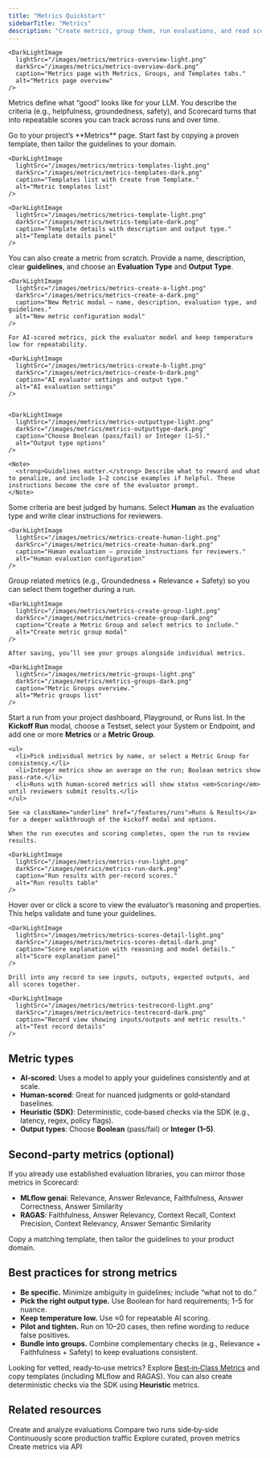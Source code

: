 ```yaml
---
title: "Metrics Quickstart"
sidebarTitle: "Metrics"
description: "Create metrics, group them, run evaluations, and read scores."
---
```



    <DarkLightImage
      lightSrc="/images/metrics/metrics-overview-light.png"
      darkSrc="/images/metrics/metrics-overview-dark.png"
      caption="Metrics page with Metrics, Groups, and Templates tabs."
      alt="Metrics page overview"
    />

Metrics define what “good” looks like for your LLM. You describe the criteria (e.g., helpfulness, groundedness, safety), and Scorecard turns that into repeatable scores you can track across runs and over time.

<Steps>
  <Step title="Open Metrics and explore templates">
    Go to your project’s **Metrics** page. Start fast by copying a proven template, then tailor the guidelines to your domain.

    <DarkLightImage
      lightSrc="/images/metrics/metrics-templates-light.png"
      darkSrc="/images/metrics/metrics-templates-dark.png"
      caption="Templates list with Create from Template."
      alt="Metric templates list"
    />

    <DarkLightImage
      lightSrc="/images/metrics/metrics-template-light.png"
      darkSrc="/images/metrics/metrics-template-dark.png"
      caption="Template details with description and output type."
      alt="Template details panel"
    />
  </Step>

  <Step title="Create your first metric (AI‑scored)">
    You can also create a metric from scratch. Provide a name, description, clear <strong>guidelines</strong>, and choose an <strong>Evaluation Type</strong> and <strong>Output Type</strong>.

    <DarkLightImage
      lightSrc="/images/metrics/metrics-create-a-light.png"
      darkSrc="/images/metrics/metrics-create-a-dark.png"
      caption="New Metric modal – name, description, evaluation type, and guidelines."
      alt="New metric configuration modal"
    />

    For AI‑scored metrics, pick the evaluator model and keep temperature low for repeatability.

    <DarkLightImage
      lightSrc="/images/metrics/metrics-create-b-light.png"
      darkSrc="/images/metrics/metrics-create-b-dark.png"
      caption="AI evaluator settings and output type."
      alt="AI evaluation settings"
    />


    <DarkLightImage
      lightSrc="/images/metrics/metrics-outputtype-light.png"
      darkSrc="/images/metrics/metrics-outputtype-dark.png"
      caption="Choose Boolean (pass/fail) or Integer (1–5)."
      alt="Output type options"
    />

    <Note>
      <strong>Guidelines matter.</strong> Describe what to reward and what to penalize, and include 1–2 concise examples if helpful. These instructions become the core of the evaluator prompt.
    </Note>
  </Step>

  <Step title="Optional: Human‑scored metric">
    Some criteria are best judged by humans. Select <strong>Human</strong> as the evaluation type and write clear instructions for reviewers.

    <DarkLightImage
      lightSrc="/images/metrics/metrics-create-human-light.png"
      darkSrc="/images/metrics/metrics-create-human-dark.png"
      caption="Human evaluation – provide instructions for reviewers."
      alt="Human evaluation configuration"
    />
  </Step>

  <Step title="Create a Metric Group">
    Group related metrics (e.g., Groundedness + Relevance + Safety) so you can select them together during a run.

    <DarkLightImage
      lightSrc="/images/metrics/metrics-create-group-light.png"
      darkSrc="/images/metrics/metrics-create-group-dark.png"
      caption="Create a Metric Group and select metrics to include."
      alt="Create metric group modal"
    />

    After saving, you’ll see your groups alongside individual metrics.

    <DarkLightImage
      lightSrc="/images/metrics/metric-groups-light.png"
      darkSrc="/images/metrics/metrics-groups-dark.png"
      caption="Metric Groups overview."
      alt="Metric groups list"
    />
  </Step>

  <Step title="Kick off a Run and pick metrics">
    Start a run from your project dashboard, Playground, or Runs list. In the <strong>Kickoff Run</strong> modal, choose a Testset, select your System or Endpoint, and add one or more <strong>Metrics</strong> or a <strong>Metric Group</strong>.

    <ul>
      <li>Pick individual metrics by name, or select a Metric Group for consistency.</li>
      <li>Integer metrics show an average on the run; Boolean metrics show pass‑rate.</li>
      <li>Runs with human‑scored metrics will show status <em>Scoring</em> until reviewers submit results.</li>
    </ul>

    See <a className="underline" href="/features/runs">Runs & Results</a> for a deeper walkthrough of the kickoff modal and options.

    When the run executes and scoring completes, open the run to review results.

    <DarkLightImage
      lightSrc="/images/metrics/metrics-run-light.png"
      darkSrc="/images/metrics/metrics-run-dark.png"
      caption="Run results with per‑record scores."
      alt="Run results table"
    />
  </Step>

  <Step title="Inspect scores and explanations">
    Hover over or click a score to view the evaluator’s reasoning and properties. This helps validate and tune your guidelines.

    <DarkLightImage
      lightSrc="/images/metrics/metrics-scores-detail-light.png"
      darkSrc="/images/metrics/metrics-scores-detail-dark.png"
      caption="Score explanation with reasoning and model details."
      alt="Score explanation panel"
    />

    Drill into any record to see inputs, outputs, expected outputs, and all scores together.

    <DarkLightImage
      lightSrc="/images/metrics/metrics-testrecord-light.png"
      darkSrc="/images/metrics/metrics-testrecord-dark.png"
      caption="Record view showing inputs/outputs and metric results."
      alt="Test record details"
    />
  </Step>
</Steps>

## Metric types

- **AI‑scored**: Uses a model to apply your guidelines consistently and at scale.
- **Human‑scored**: Great for nuanced judgments or gold‑standard baselines.
- **Heuristic (SDK)**: Deterministic, code‑based checks via the SDK (e.g., latency, regex, policy flags).
- **Output types**: Choose <strong>Boolean</strong> (pass/fail) or <strong>Integer (1–5)</strong>.

## Second‑party metrics (optional)

If you already use established evaluation libraries, you can mirror those metrics in Scorecard:

- **MLflow genai**: Relevance, Answer Relevance, Faithfulness, Answer Correctness, Answer Similarity
- **RAGAS**: Faithfulness, Answer Relevancy, Context Recall, Context Precision, Context Relevancy, Answer Semantic Similarity

Copy a matching template, then tailor the guidelines to your product domain.

## Best practices for strong metrics

- **Be specific.** Minimize ambiguity in guidelines; include “what not to do.”
- **Pick the right output type.** Use Boolean for hard requirements; 1–5 for nuance.
- **Keep temperature low.** Use ≈0 for repeatable AI scoring.
- **Pilot and tighten.** Run on 10–20 cases, then refine wording to reduce false positives.
- **Bundle into groups.** Combine complementary checks (e.g., Relevance + Faithfulness + Safety) to keep evaluations consistent.

<Note>
  Looking for vetted, ready‑to‑use metrics? Explore <a href="/features/best-in-class-metrics" className="underline">Best‑in‑Class Metrics</a> and copy templates (including MLflow and RAGAS). You can also create deterministic checks via the SDK using <strong>Heuristic</strong> metrics.
</Note>

## Related resources

<Card title="Runs" icon="play" href="/features/runs">
  Create and analyze evaluations
</Card>

<Card title="A/B Comparison" icon="git-merge" href="/features/a-b-comparison">
  Compare two runs side‑by‑side
</Card>

<Card title="Monitoring" icon="activity" href="/features/monitoring">
  Continuously score production traffic
</Card>

<Card title="Best‑in‑Class Metrics" icon="star" href="/features/best-in-class-metrics">
  Explore curated, proven metrics
</Card>

<Card title="API Reference" icon="code" href="/api-reference/create-metric">
  Create metrics via API
</Card>